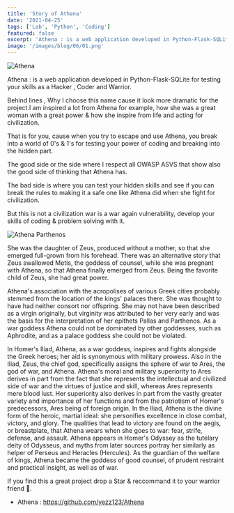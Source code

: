 ```yaml
---
title: 'Story of Athena'
date: '2021-04-25'
tags: ['Lab', 'Python', 'Coding']
featured: false
excerpt: 'Athena : is a web application developed in Python-Flask-SQLite for testing your skills as a Hacker , Coder and Warrior'
image: '/images/blog/06/01.png'
---
```


![Athena](/images/blog/06/01.png)

Athena : is a web application developed in Python-Flask-SQLite for testing your skills as a Hacker , Coder and Warrior.

Behind lines , Why I choose this name cause it look more dramatic for the project.I am inspired a lot from Athena for example, how she was a great woman with a great power & how she inspire from life and acting for civilization.

That is for you, cause when you try to escape and use Athena, you break into a world of 0's & 1's for testing your power of coding and breaking into the hidden part.

The good side or the side where I respect all OWASP ASVS that show also the good side of thinking that Athena has.

The bad side is where you can test your hidden skills and see if you can break the rules to making it a safe one like Athena did when she fight for civilization.

But this is not a civilization war is a war again vulnerability, develop your skills of coding & problem solving with it.

![Athena Parthenos](/images/blog/06/02.png)

She was the daughter of Zeus, produced without a mother, so that she emerged full-grown from his forehead. There was an alternative story that Zeus swallowed Metis, the goddess of counsel, while she was pregnant with Athena, so that Athena finally emerged from Zeus. Being the favorite child of Zeus, she had great power.

Athena's association with the acropolises of various Greek cities probably stemmed from the location of the kings' palaces there. She was thought to have had neither consort nor offspring. She may not have been described as a virgin originally, but virginity was attributed to her very early and was the basis for the interpretation of her epithets Pallas and Parthenos. As a war goddess Athena could not be dominated by other goddesses, such as Aphrodite, and as a palace goddess she could not be violated.

In Homer's Iliad, Athena, as a war goddess, inspires and fights alongside the Greek heroes; her aid is synonymous with military prowess. Also in the Iliad, Zeus, the chief god, specifically assigns the sphere of war to Ares, the god of war, and Athena. Athena's moral and military superiority to Ares derives in part from the fact that she represents the intellectual and civilized side of war and the virtues of justice and skill, whereas Ares represents mere blood lust. Her superiority also derives in part from the vastly greater variety and importance of her functions and from the patriotism of Homer's predecessors, Ares being of foreign origin. In the Iliad, Athena is the divine form of the heroic, martial ideal: she personifies excellence in close combat, victory, and glory. The qualities that lead to victory are found on the aegis, or breastplate, that Athena wears when she goes to war: fear, strife, defense, and assault. Athena appears in Homer's Odyssey as the tutelary deity of Odysseus, and myths from later sources portray her similarly as helper of Perseus and Heracles (Hercules). As the guardian of the welfare of kings, Athena became the goddess of good counsel, of prudent restraint and practical insight, as well as of war.

If you find this a great project drop a Star & reccommand it to your warrior friend 👋.

- Athena : https://github.com/yezz123/Athena
